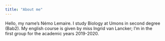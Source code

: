 ```yaml
---
title: "About me"
---
```

Hello, my name's Némo Lemaire. I study Biology at Umons in second degree (Bab2). My english course is given by miss Ingrid van Lancker; I'm in the first group for the academic years 2019-2020.

